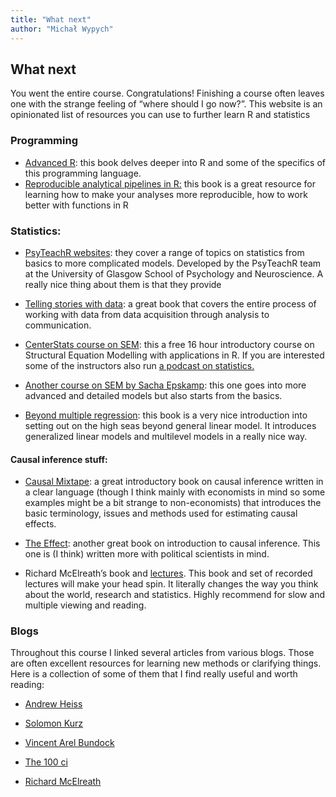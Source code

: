 ```yaml
---
title: "What next"
author: "Michał Wypych"
---
```


## What next

You went the entire course. Congratulations! Finishing a course often leaves one with the strange feeling of "where should I go now?". This website is an opinionated list of resources you can use to further learn R and statistics

### Programming

-   [Advanced R](https://adv-r.hadley.nz/): this book delves deeper into R and some of the specifics of this programming language.
-   [Reproducible analytical pipelines in R:](https://raps-with-r.dev/) this book is a great resource for learning how to make your analyses more reproducible, how to work better with functions in R

### Statistics:

-   [PsyTeachR websites](https://psyteachr.github.io/): they cover a range of topics on statistics from basics to more complicated models. Developed by the PsyTeachR team at the University of Glasgow School of Psychology and Neuroscience. A really nice thing about them is that they provide

-   [Telling stories with data](https://tellingstorieswithdata.com/): a great book that covers the entire process of working with data from data acquisition through analysis to communication.

-   [CenterStats course on SEM](https://centerstat.org/structural-equation-modeling/): this a free 16 hour introductory course on Structural Equation Modelling with applications in R. If you are interested some of the instructors also run [a podcast on statistics.](https://quantitudepod.org/)

-   [Another course on SEM by Sacha Epskamp](http://sachaepskamp.com/SEM2020): this one goes into more advanced and detailed models but also starts from the basics.

-   [Beyond multiple regression](https://bookdown.org/roback/bookdown-BeyondMLR/): this book is a very nice introduction into setting out on the high seas beyond general linear model. It introduces generalized linear models and multilevel models in a really nice way.

#### Causal inference stuff:

-   [Causal Mixtape](https://mixtape.scunning.com/): a great introductory book on causal inference written in a clear language (though I think mainly with economists in mind so some examples might be a bit strange to non-economists) that introduces the basic terminology, issues and methods used for estimating causal effects.

-   [The Effect](https://theeffectbook.net/): another great book on introduction to causal inference. This one is (I think) written more with political scientists in mind.

-   Richard McElreath's book and [lectures](https://www.youtube.com/playlist?list=PLDcUM9US4XdPz-KxHM4XHt7uUVGWWVSus). This book and set of recorded lectures will make your head spin. It literally changes the way you think about the world, research and statistics. Highly recommend for slow and multiple viewing and reading.

### Blogs

Throughout this course I linked several articles from various blogs. Those are often excellent resources for learning new methods or clarifying things. Here is a collection of some of them that I find really useful and worth reading:

-   [Andrew Heiss](https://www.andrewheiss.com/blog/)

-   [Solomon Kurz](https://solomonkurz.netlify.app/blog/)

-   [Vincent Arel Bundock](https://arelbundock.com/blog.html)

-   [The 100 ci](https://www.the100.ci/)

-   [Richard McElreath](https://elevanth.org/)
